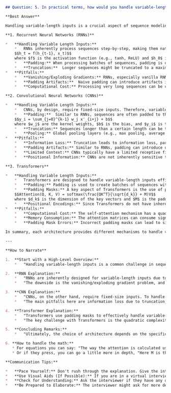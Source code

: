 ```markdown
## Question: 5. In practical terms, how would you handle variable-length inputs across RNNs, CNNs, and Transformers, and what are the pitfalls associated with each?

**Best Answer**

Handling variable-length inputs is a crucial aspect of sequence modeling. Recurrent Neural Networks (RNNs), Convolutional Neural Networks (CNNs), and Transformers each have their own mechanisms and associated pitfalls.

**1. Recurrent Neural Networks (RNNs)**

*   **Handling Variable Length Inputs:**
    *   RNNs inherently process sequences step-by-step, making them naturally suited to handle variable-length inputs. The unrolled RNN structure adapts to the sequence length dynamically.  Let $x = (x_1, x_2, ..., x_T)$ be the input sequence, where T is the length of the sequence.  The hidden state $h_t$ at time step $t$ is computed as:
    $$h_t = f(h_{t-1}, x_t)$$
    where $f$ is the activation function (e.g., tanh, ReLU) and $h_0$ is the initial hidden state.
    *   **Padding:** When processing batches of sequences, padding is often used to make all sequences the same length.  Shorter sequences are padded with a special `<PAD>` token.
    *   **Truncation:**  Longer sequences might be truncated to a maximum length to reduce computational costs or memory usage.
*   **Pitfalls:**
    *   **Vanishing/Exploding Gradients:** RNNs, especially vanilla RNNs, suffer from vanishing or exploding gradients, making it difficult to learn long-range dependencies.  This is mitigated by using architectures like LSTMs and GRUs, which introduce gating mechanisms.
    *   **Padding Artifacts:**  Naive padding can introduce artifacts if the model learns to associate the `<PAD>` token with specific meanings. For example, the model might learn to predict a particular output whenever it encounters the `<PAD>` token.
    *   **Computational Cost:** Processing very long sequences can be computationally expensive, especially for deep RNNs.

**2. Convolutional Neural Networks (CNNs)**

*   **Handling Variable Length Inputs:**
    *   CNNs, by design, require fixed-size inputs. Therefore, variable-length sequences need to be transformed into fixed-length representations.
    *   **Padding:**  Similar to RNNs, sequences are often padded to the maximum length in the batch. However, the CNN processes the entire padded sequence at once.  Suppose we pad the input sequence $x$ of length $T$ with $P$ padding tokens such that the padded sequence $x'$ has length $T' = T + P$.  A 1D convolutional layer with kernel size $k$ applies a convolution operation:
    $$y_i = \sum_{j=0}^{k-1} w_j x'_{i+j} + b$$
    where $w_j$ are the kernel weights, $b$ is the bias, and $y_i$ is the output at position $i$.
    *   **Truncation:** Sequences longer than a certain length can be truncated.
    *   **Pooling:** Global pooling layers (e.g., max pooling, average pooling) can be used to create a fixed-size representation from the convolutional features, regardless of the input sequence length.
*   **Pitfalls:**
    *   **Information Loss:** Truncation leads to information loss, particularly if the truncated part contains important information.
    *   **Padding Artifacts:** Similar to RNNs, padding can introduce unwanted biases if not handled carefully. The CNN may learn to detect the padding and make biased predictions.
    *   **Limited Context:** CNNs typically have a limited receptive field determined by the kernel size and number of layers. Capturing long-range dependencies requires very deep networks or large kernel sizes, which can be computationally expensive.  Dilated convolutions can help increase the receptive field without increasing the number of parameters significantly.
    *   **Positional Information:** CNNs are not inherently sensitive to the position of elements in the sequence. Positional embeddings are typically not used in convnets.

**3. Transformers**

*   **Handling Variable Length Inputs:**
    *   Transformers are designed to handle variable-length inputs efficiently using attention mechanisms.
    *   **Padding:** Padding is used to create batches of sequences with the same length.
    *   **Padding Masks:** A key aspect of Transformers is the use of padding masks. The mask is a binary tensor indicating which elements are actual data and which are padding.  During the self-attention calculation, the mask ensures that the padded elements do not contribute to the attention scores. Let $Q, K, V$ be the query, key, and value matrices, respectively. The attention scores are calculated as:
    $$Attention(Q, K, V) = softmax(\frac{QK^T}{\sqrt{d_k}} + M)V$$
    where $d_k$ is the dimension of the key vectors and $M$ is the padding mask. The mask $M$ has values of $-\infty$ for padded positions, so their corresponding attention weights become zero after the softmax operation.
    *   **Positional Encodings:** Since Transformers do not have inherent recurrence or convolution, positional encodings are added to the input embeddings to provide information about the position of elements in the sequence.
*   **Pitfalls:**
    *   **Computational Cost:** The self-attention mechanism has a quadratic complexity with respect to the sequence length ($O(n^2)$), which can be computationally expensive for very long sequences. Techniques like sparse attention, longformer, and reformer are designed to address this issue.
    *   **Memory Consumption:** The attention matrices can consume significant memory, especially for large batch sizes and long sequences. Gradient checkpointing can be used to reduce memory usage at the cost of increased computation.
    *   **Padding Mask Errors:** Incorrect padding masks can lead to significant performance degradation. It's crucial to ensure that the padding mask is correctly aligned with the padded sequences.

In summary, each architecture provides different mechanisms to handle variable-length inputs with their own trade-offs. The best approach depends on the specific task, data characteristics, and computational resources available.

---

**How to Narrate**

1.  **Start with a High-Level Overview:**
    *   "Handling variable-length inputs is a common challenge in sequence modeling. RNNs, CNNs, and Transformers tackle this differently, each with its own strengths and weaknesses."

2.  **RNN Explanation:**
    *   "RNNs are inherently designed for variable-length inputs due to their sequential processing nature.  The hidden state evolves step-by-step, and the unrolled structure directly adapts to the sequence length. The equation representing how the hidden state $h_t$ evolves is: $h_t = f(h_{t-1}, x_t)$.  However, batch processing usually requires padding the sequence."
    *   "The downside is the vanishing/exploding gradient problem, and the fact that padding can introduce artifacts, particularly if not handled with care."

3.  **CNN Explanation:**
    *   "CNNs, on the other hand, require fixed-size inputs. To handle variable lengths, we typically pad or truncate sequences. We can pad to a maximum length and the equation representing the convolutional operation is: $y_i = \sum_{j=0}^{k-1} w_j x'_{i+j} + b$. "
    *   "The main pitfalls here are information loss due to truncation, padding artifacts, and limitations in capturing long-range dependencies due to a limited receptive field."

4.  **Transformer Explanation:**
    *   "Transformers use padding masks to effectively handle variable-length inputs. This ensures that padded elements don't contribute to the attention scores. The self-attention mechanism calculates attention scores as: $Attention(Q, K, V) = softmax(\frac{QK^T}{\sqrt{d_k}} + M)V$, where $M$ is the padding mask."
    *   "The key challenge with Transformers is the quadratic complexity of the self-attention mechanism with respect to sequence length, which can be computationally expensive. Memory consumption can also be a limiting factor."

5.  **Concluding Remarks:**
    *   "Ultimately, the choice of architecture depends on the specific application, data characteristics, and computational resources available. We must carefully weigh the trade-offs to select the most appropriate method for handling variable-length inputs."

6. **How to handle the math:**
   * For equations you can say: "The way the attention is calculated using the following equation: $Attention(Q, K, V) = softmax(\frac{QK^T}{\sqrt{d_k}} + M)V$, where Q, K and V are the query, key and value matrices respectively and M is the padding mask. This ensures the padded vectors have no effect on the output."
   * Or if they press, you can go a little more in depth, "Here M is the padding mask, is filled with $-\infty$, meaning that $exp(-\infty)$ is 0, and after softmax, these vectors don't affect the output at all."

**Communication Tips:**

*   **Pace Yourself:** Don't rush through the explanation. Give the interviewer time to digest the information.
*   **Use Visual Aids (If Possible):** If you are in a virtual interview, consider sharing a simple diagram or a whiteboard to illustrate the concepts.
*   **Check for Understanding:** Ask the interviewer if they have any questions after each section (RNN, CNN, Transformer).
*   **Be Prepared to Elaborate:** The interviewer might ask for more details on specific aspects, such as the different types of padding or the optimization techniques used to train Transformers.

```
